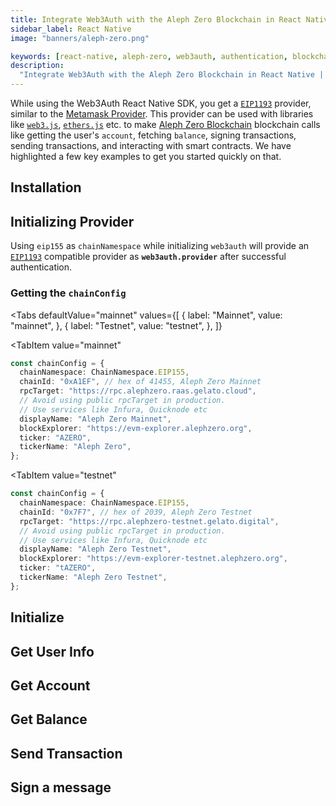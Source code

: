 ```yaml
---
title: Integrate Web3Auth with the Aleph Zero Blockchain in React Native
sidebar_label: React Native
image: "banners/aleph-zero.png"

keywords: [react-native, aleph-zero, web3auth, authentication, blockchain]
description:
  "Integrate Web3Auth with the Aleph Zero Blockchain in React Native | Documentation - Web3Auth"
---
```



<SEO
  title="Integrate Web3Auth with the Aleph Zero Blockchain in React Native"
  description="Integrate Web3Auth with the Aleph Zero Blockchain in React Native | Documentation - Web3Auth"
  image="https://web3auth.io/docs/banners/aleph-zero.png"
  slug="/connect-blockchain/evm/aleph-zero/react-native"
/>

While using the Web3Auth React Native SDK, you get a
[`EIP1193`](https://eips.ethereum.org/EIPS/eip-1193) provider, similar to the
[Metamask Provider](https://docs.metamask.io/guide/ethereum-provider.html). This provider can be
used with libraries like [`web3.js`](https://web3js.readthedocs.io/en/v1.2.8/getting-started.html),
[`ethers.js`](https://docs.ethers.io/v5/getting-started/) etc. to make
[Aleph Zero Blockchain](https://alephzero.org) blockchain calls like getting the user's `account`,
fetching `balance`, signing transactions, sending transactions, and interacting with smart
contracts. We have highlighted a few key examples to get you started quickly on that.

## Installation

<InstallationSnippet />

## Initializing Provider

Using `eip155` as `chainNamespace` while initializing `web3auth` will provide an
[`EIP1193`](https://eips.ethereum.org/EIPS/eip-1193) compatible provider as **`web3auth.provider`**
after successful authentication.

### Getting the `chainConfig`

<Tabs
 defaultValue="mainnet"
  values={[
    { label: "Mainnet", value: "mainnet", },
    { label: "Testnet", value: "testnet", },
  ]}
>
<TabItem
  value="mainnet"
>

```typescript
const chainConfig = {
  chainNamespace: ChainNamespace.EIP155,
  chainId: "0xA1EF", // hex of 41455, Aleph Zero Mainnet
  rpcTarget: "https://rpc.alephzero.raas.gelato.cloud",
  // Avoid using public rpcTarget in production.
  // Use services like Infura, Quicknode etc
  displayName: "Aleph Zero Mainnet",
  blockExplorer: "https://evm-explorer.alephzero.org",
  ticker: "AZERO",
  tickerName: "Aleph Zero",
};
```

</TabItem>

<TabItem
  value="testnet"
>

```typescript
const chainConfig = {
  chainNamespace: ChainNamespace.EIP155,
  chainId: "0x7F7", // hex of 2039, Aleph Zero Testnet
  rpcTarget: "https://rpc.alephzero-testnet.gelato.digital",
  // Avoid using public rpcTarget in production.
  // Use services like Infura, Quicknode etc
  displayName: "Aleph Zero Testnet",
  blockExplorer: "https://evm-explorer-testnet.alephzero.org",
  ticker: "tAZERO",
  tickerName: "Aleph Zero Testnet",
};
```

</TabItem>
</Tabs>

## Initialize

<InitialisationSnippet />

## Get User Info

<UserInfoSnippet />

## Get Account

<GetAccountSnippet />

## Get Balance

<GetBalanceSnippet />

## Send Transaction

<SendTransactionSnippet />

## Sign a message

<SignMessageSnippet />
